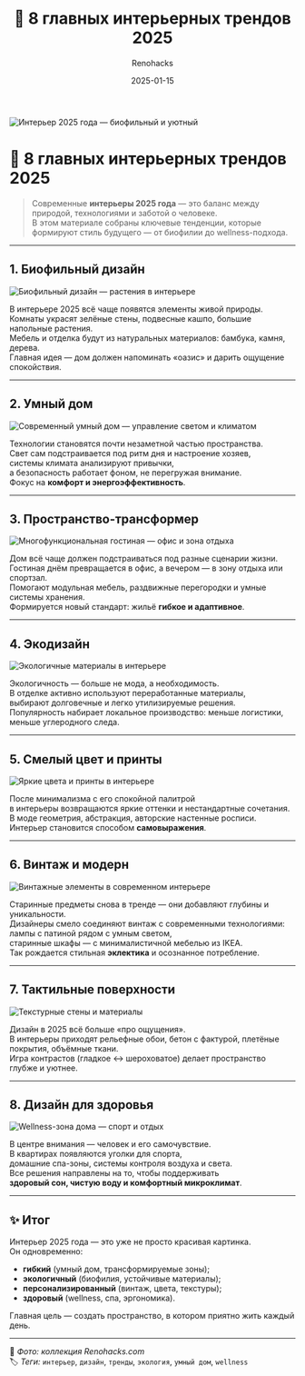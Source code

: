 ﻿---
title: "🌟 8 главных интерьерных трендов 2025"
description: "Какие идеи будут задавать тон дизайну интерьеров в 2025 году: от биофильного дизайна и экотрендов до wellness-подхода и умного дома."
date: 2025-01-15
tags: ["интерьер", "дизайн", "тренды", "ремонт", "экодизайн", "умный дом", "wellness"]
cover: "/images/interior/trends-2025-cover.png"
author: "Renohacks"
translationOf: "interior-trends-2025"
draft: false
keywords:
  - "интерьерные тренды 2025"
  - "дизайн интерьера 2025"
  - "модные цвета 2025"
  - "биофильный дизайн"
  - "экодизайн"
  - "умный дом"
  - "многофункциональные интерьеры"
  - "винтаж и модерн"
  - "тактильные поверхности"
  - "wellness дизайн"
  - "здоровый дом"

---

![Интерьер 2025 года — биофильный и уютный](/images/interior/trends-2025-cover.png)

# 🌟 8 главных интерьерных трендов 2025

> Современные **интерьеры 2025 года** — это баланс между природой, технологиями и заботой о человеке.  
В этом материале собраны ключевые тенденции, которые формируют стиль будущего — от биофилии до wellness-подхода.

---

## 1. Биофильный дизайн
![Биофильный дизайн — растения в интерьере](/images/interior/trend1-biophilic.png)

В интерьере 2025 всё чаще появятся элементы живой природы.  
Комнаты украсят зелёные стены, подвесные кашпо, большие напольные растения.  
Мебель и отделка будут из натуральных материалов: бамбука, камня, дерева.  
Главная идея — дом должен напоминать «оазис» и дарить ощущение спокойствия.

---

## 2. Умный дом
![Современный умный дом — управление светом и климатом](/images/interior/trend2-smart.png)

Технологии становятся почти незаметной частью пространства.  
Свет сам подстраивается под ритм дня и настроение хозяев,  
системы климата анализируют привычки,  
а безопасность работает фоном, не перегружая внимание.  
Фокус на **комфорт и энергоэффективность**.

---

## 3. Пространство-трансформер
![Многофункциональная гостиная — офис и зона отдыха](/images/interior/trend3-multifunctional.png)

Дом всё чаще должен подстраиваться под разные сценарии жизни.  
Гостиная днём превращается в офис, а вечером — в зону отдыха или спортзал.  
Помогают модульная мебель, раздвижные перегородки и умные системы хранения.  
Формируется новый стандарт: жильё **гибкое и адаптивное**.

---

## 4. Экодизайн
![Экологичные материалы в интерьере](/images/interior/trend4-eco.png)

Экологичность — больше не мода, а необходимость.  
В отделке активно используют переработанные материалы,  
выбирают долговечные и легко утилизируемые решения.  
Популярность набирает локальное производство: меньше логистики, меньше углеродного следа.

---

## 5. Смелый цвет и принты
![Яркие цвета и принты в интерьере](/images/interior/trend5-colors.png)

После минимализма с его спокойной палитрой  
в интерьеры возвращаются яркие оттенки и нестандартные сочетания.  
В моде геометрия, абстракция, авторские настенные росписи.  
Интерьер становится способом **самовыражения**.

---

## 6. Винтаж и модерн
![Винтажные элементы в современном интерьере](/images/interior/trend6-vintage.png)

Старинные предметы снова в тренде — они добавляют глубины и уникальности.  
Дизайнеры смело соединяют винтаж с современными технологиями:  
лампы с патиной рядом с умным светом,  
старинные шкафы — с минималистичной мебелью из IKEA.  
Так рождается стильная **эклектика** и осознанное потребление.

---

## 7. Тактильные поверхности
![Текстурные стены и материалы](/images/interior/trend7-textures.png)

Дизайн в 2025 всё больше «про ощущения».  
В интерьеры приходят рельефные обои, бетон с фактурой, плетёные покрытия, объёмные ткани.  
Игра контрастов (гладкое ↔ шероховатое) делает пространство глубже и уютнее.

---

## 8. Дизайн для здоровья
![Wellness-зона дома — спорт и отдых](/images/interior/trend8-wellness.png)

В центре внимания — человек и его самочувствие.  
В квартирах появляются уголки для спорта,  
домашние спа-зоны, системы контроля воздуха и света.  
Все решения направлены на то, чтобы поддерживать  
**здоровый сон, чистую воду и комфортный микроклимат**.

---

## ✨ Итог

Интерьер 2025 года — это уже не просто красивая картинка.  
Он одновременно:

- **гибкий** (умный дом, трансформируемые зоны);
- **экологичный** (биофилия, устойчивые материалы);
- **персонализированный** (винтаж, цвета, текстуры);
- **здоровый** (wellness, спа, эргономика).

Главная цель — создать пространство, в котором приятно жить каждый день.

---

📸 *Фото: коллекция Renohacks.com*  
🏷️ *Теги:* `интерьер`, `дизайн`, `тренды`, `экология`, `умный дом`, `wellness`
